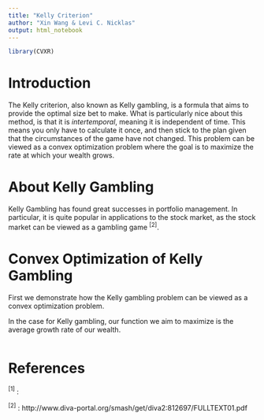 ```yaml
---
title: "Kelly Criterion"
author: "Xin Wang & Levi C. Nicklas"
output: html_notebook
---
```


```r
library(CVXR)
```

# Introduction

The Kelly criterion, also known as Kelly gambling, is a formula that aims to provide the optimal size bet to make. What is particularly nice about this method, is that it is *intertemporal*, meaning it is independent of time. This means you only have to calculate it once, and then stick to the plan given that the circumstances of the game have not changed. This problem can be viewed as a convex optimization problem where the goal is to maximize the rate at which your wealth grows.

# About Kelly Gambling

Kelly Gambling has found great successes in portfolio management. In particular, it is quite popular in applications to the stock market, as the stock market can be viewed as a gambling game $^{[2]}$.


# Convex Optimization of Kelly Gambling

First we demonstrate how the Kelly gambling problem can be viewed as a convex optimization problem. 

In the case for Kelly gambling, our function we aim to maximize is the average growth rate of our wealth. 
```r


```




# References
$^{[1]}$ : 

$^{[2]}$ : http://www.diva-portal.org/smash/get/diva2:812697/FULLTEXT01.pdf 




